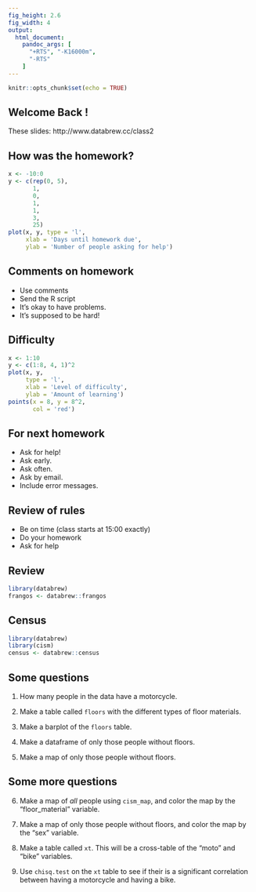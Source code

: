 ```yaml
---
fig_height: 2.6
fig_width: 4
output:
  html_document:
    pandoc_args: [
      "+RTS", "-K16000m",
      "-RTS"
    ]
---
```


```r
knitr::opts_chunk$set(echo = TRUE)
```


## Welcome Back !

These slides: 
http://www.databrew.cc/class2

## How was the homework?

```r
x <- -10:0
y <- c(rep(0, 5),
       1, 
       0, 
       1,
       1, 
       3,
       25)
plot(x, y, type = 'l',
     xlab = 'Days until homework due',
     ylab = 'Number of people asking for help')
```

## Comments on homework

- Use comments
- Send the R script
- It's okay to have problems.
- It's supposed to be hard!

## Difficulty

```r
x <- 1:10
y <- c(1:8, 4, 1)^2
plot(x, y,
     type = 'l',
     xlab = 'Level of difficulty',
     ylab = 'Amount of learning')
points(x = 8, y = 8^2,
       col = 'red')
```

## For next homework

- Ask for help!
- Ask early.
- Ask often.
- Ask by email.
- Include error messages.


## Review of rules

- Be on time (class starts at 15:00 exactly)
- Do your homework
- Ask for help

## Review

```r
library(databrew)
frangos <- databrew::frangos
```

## Census {.build}

```r
library(databrew)
library(cism)
census <- databrew::census
```


## Some questions

1. How many people in the data have a motorcycle.

2. Make a table called `floors` with the different types of floor materials.

3. Make a barplot of the `floors` table.

4. Make a dataframe of only those people without floors.

5. Make a map of only those people without floors.

## Some more questions

6. Make a map of _all_ people using `cism_map`, and color the map by the "floor_material" variable.

7. Make a map of only those people without floors, and color the map by the "sex" variable.

8. Make a table called `xt`. This will be a cross-table of the "moto" and "bike" variables.

9. Use `chisq.test` on the `xt` table to see if their is a significant correlation between having a motorcycle and having a bike.

